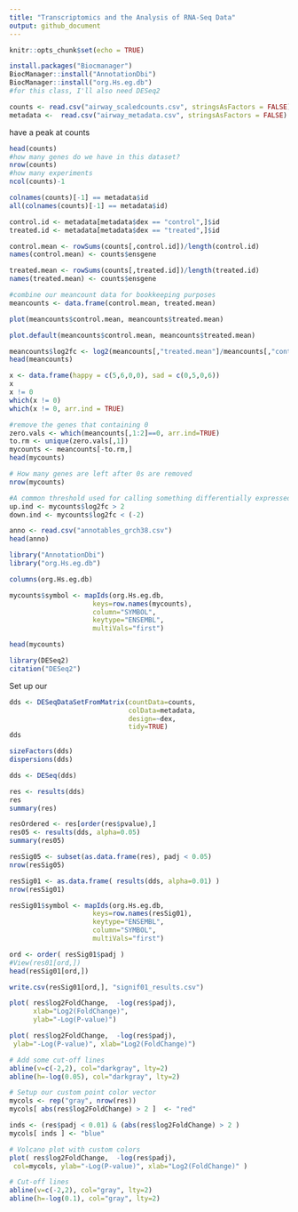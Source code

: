 ```yaml
---
title: "Transcriptomics and the Analysis of RNA-Seq Data"
output: github_document
---
```


```r
knitr::opts_chunk$set(echo = TRUE)
```

```r
install.packages("Biocmanager")
BiocManager::install("AnnotationDbi")
BiocManager::install("org.Hs.eg.db")
#for this class, I'll also need DESeq2

```


```r
counts <- read.csv("airway_scaledcounts.csv", stringsAsFactors = FALSE)
metadata <-  read.csv("airway_metadata.csv", stringsAsFactors = FALSE)
```

have a peak at counts
```r
head(counts)
#how many genes do we have in this dataset?
nrow(counts)
#how many experiments 
ncol(counts)-1
```

```r
colnames(counts)[-1] == metadata$id
all(colnames(counts)[-1] == metadata$id)
```

```r
control.id <- metadata[metadata$dex == "control",]$id
treated.id <- metadata[metadata$dex == "treated",]$id
```

```r
control.mean <- rowSums(counts[,control.id])/length(control.id)
names(control.mean) <- counts$ensgene
```

```r
treated.mean <- rowSums(counts[,treated.id])/length(treated.id)
names(treated.mean) <- counts$ensgene
```

```r
#combine our meancount data for bookkeeping purposes
meancounts <- data.frame(control.mean, treated.mean)
```

```r
plot(meancounts$control.mean, meancounts$treated.mean)
```

```r
plot.default(meancounts$control.mean, meancounts$treated.mean)
```

```r
meancounts$log2fc <- log2(meancounts[,"treated.mean"]/meancounts[,"control.mean"])
head(meancounts)
```



```r
x <- data.frame(happy = c(5,6,0,0), sad = c(0,5,0,6))
x
x != 0
which(x != 0)
which(x != 0, arr.ind = TRUE)
```

```r
#remove the genes that containing 0
zero.vals <- which(meancounts[,1:2]==0, arr.ind=TRUE)
to.rm <- unique(zero.vals[,1])
mycounts <- meancounts[-to.rm,]
head(mycounts)
```


```r
# How many genes are left after 0s are removed
nrow(mycounts)
```

```r
#A common threshold used for calling something differentially expressed
up.ind <- mycounts$log2fc > 2
down.ind <- mycounts$log2fc < (-2)
```

```r
anno <- read.csv("annotables_grch38.csv")
head(anno)
```


```r
library("AnnotationDbi")
library("org.Hs.eg.db")
```

```r
columns(org.Hs.eg.db)
```

```r
mycounts$symbol <- mapIds(org.Hs.eg.db,
                     keys=row.names(mycounts),
                     column="SYMBOL",
                     keytype="ENSEMBL",
                     multiVals="first")
```


```r
head(mycounts)
```

```r
library(DESeq2)
citation("DESeq2")
```
Set up our 
```r
dds <- DESeqDataSetFromMatrix(countData=counts, 
                              colData=metadata, 
                              design=~dex, 
                              tidy=TRUE)
dds
```

```r
sizeFactors(dds)
dispersions(dds)
```


```r
dds <- DESeq(dds)
```


```r
res <- results(dds)
res
summary(res)
```

```r
resOrdered <- res[order(res$pvalue),]
res05 <- results(dds, alpha=0.05)
summary(res05)
```


```r
resSig05 <- subset(as.data.frame(res), padj < 0.05)
nrow(resSig05)

resSig01 <- as.data.frame( results(dds, alpha=0.01) )
nrow(resSig01)
```


```r
resSig01$symbol <- mapIds(org.Hs.eg.db,
                     keys=row.names(resSig01),
                     keytype="ENSEMBL",
                     column="SYMBOL",
                     multiVals="first")
```

```r
ord <- order( resSig01$padj )
#View(res01[ord,])
head(resSig01[ord,])
```

```r
write.csv(resSig01[ord,], "signif01_results.csv")
```

```r
plot( res$log2FoldChange,  -log(res$padj), 
      xlab="Log2(FoldChange)",
      ylab="-Log(P-value)")
```


```r
plot( res$log2FoldChange,  -log(res$padj), 
 ylab="-Log(P-value)", xlab="Log2(FoldChange)")

# Add some cut-off lines
abline(v=c(-2,2), col="darkgray", lty=2)
abline(h=-log(0.05), col="darkgray", lty=2)
```

```r
# Setup our custom point color vector 
mycols <- rep("gray", nrow(res))
mycols[ abs(res$log2FoldChange) > 2 ]  <- "red" 

inds <- (res$padj < 0.01) & (abs(res$log2FoldChange) > 2 )
mycols[ inds ] <- "blue"

# Volcano plot with custom colors 
plot( res$log2FoldChange,  -log(res$padj), 
 col=mycols, ylab="-Log(P-value)", xlab="Log2(FoldChange)" )

# Cut-off lines
abline(v=c(-2,2), col="gray", lty=2)
abline(h=-log(0.1), col="gray", lty=2)
```


